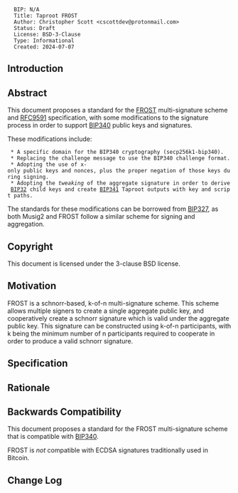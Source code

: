 <pre>
  BIP: N/A
  Title: Taproot FROST
  Author: Christopher Scott <cscottdev@protonmail.com>
  Status: Draft
  License: BSD-3-Clause
  Type: Informational
  Created: 2024-07-07
</pre>

== Introduction ==

== Abstract ==

This document proposes a standard for the [https://eprint.iacr.org/2020/1261.pdf FROST] multi-signature scheme and [https://www.rfc-editor.org/rfc/rfc9591.html RFC9591] specification, with some modifications to the signature process in order to support [https://github.com/bitcoin/bips/blob/master/bip-0340.mediawiki BIP340] public keys and signatures.

These modifications include:
  * A specific domain for the BIP340 cryptography (secp256k1-bip340).
  * Replacing the challenge message to use the BIP340 challenge format.
  * Adopting the use of x-only public keys and nonces, plus the proper negation of those keys during signing.
  * Adopting the ''tweaking'' of the aggregate signature in order to derive [https://github.com/bitcoin/bips/blob/master/bip-0032.mediawiki BIP32] child keys and create [https://github.com/bitcoin/bips/blob/master/bip-0341.mediawiki BIP341] Taproot outputs with key and script paths.

The standards for these modifications can be borrowed from [https://github.com/bitcoin/bips/blob/master/bip-0327.mediawiki BIP327], as both Musig2 and FROST follow a similar scheme for signing and aggregation.

== Copyright ==

This document is licensed under the 3-clause BSD license.

== Motivation ==

FROST is a schnorr-based, k-of-n multi-signature scheme. This scheme allows multiple signers to create a single aggregate public key, and cooperatively create a schnorr signature which is valid under the aggregate public key. This signature can be constructed using k-of-n participants, with k being the minimum number of n participants required to cooperate in order to produce a valid schnorr signature.

== Specification ==

== Rationale ==

== Backwards Compatibility ==

This document proposes a standard for the FROST multi-signature scheme that is compatible with [https://github.com/bitcoin/bips/blob/master/bip-0340.mediawiki BIP340].

FROST is ''not'' compatible with ECDSA signatures traditionally used in Bitcoin.

== Change Log ==

